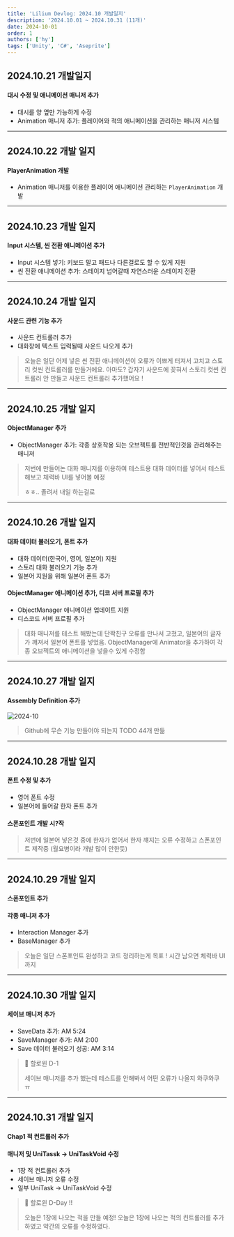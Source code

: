 ```yaml
---
title: 'Lilium Devlog: 2024.10 개발일지'
description: '2024.10.01 ~ 2024.10.31 (11개)'
date: 2024-10-01
order: 1
authors: ['hy']
tags: ['Unity', 'C#', 'Aseprite']
---
```


## 2024.10.21 개발일지

#### 대시 수정 및 애니메이션 매니저 추가

- 대시를 양 옆만 가능하게 수정
- Animation 매니저 추가: 플레이어와 적의 애니메이션을 관리하는 매니저 시스템

---

## 2024.10.22 개발 일지

#### PlayerAnimation 개발

- Animation 매니저를 이용한 플레이어 애니메이션 관리하는 `PlayerAnimation` 개발

---

## 2024.10.23 개발 일지

#### Input 시스템, 씬 전환 애니메이션 추가

- Input 시스템 넣기: 키보드 말고 패드나 다른걸로도 할 수 있게 지원
- 씬 전환 애니메이션 추가: 스테이지 넘어갈때 자연스러운 스테이지 전환

---

## 2024.10.24 개발 일지

#### 사운드 관련 기능 추가

- 사운드 컨트롤러 추가
- 대화창에 텍스트 입력될때 사운드 나오게 추가

> 오늘은 일단 어제 넣은 씬 전환 애니메이션이 오류가 이쁘게 터져서 고치고
> 스토리 컷씬 컨트롤러를 만들거에요. 아마도?
> 갑자기 사운드에 꽂혀서 스토리 컷씬 컨트롤러 안 만들고 사운드 컨트롤러 추가했어요 !

---

## 2024.10.25 개발 일지

#### ObjectManager 추가

- ObjectManager 추가: 각종 상호작용 되는 오브젝트를 전반적인것을 관리해주는 매니저

> 저번에 만들어논 대화 매니저를 이용하여 테스트용 대화 데이터를 넣어서 테스트 해보고 체력바 UI를 넣어볼 예정
>
> ㅎㅎ.. 졸려서 내일 하는걸로

---

## 2024.10.26 개발 일지

#### 대화 데이터 불러오기, 폰트 추가

- 대화 데이터(한국어, 영어, 일본어) 지원
- 스토리 대화 불러오기 기능 추가
- 일본어 지원을 위해 일본어 폰트 추가

#### ObjectManager 애니메이션 추가, 디코 서버 프로필 추가

- ObjectManager 애니메이션 업데이트 지원
- 디스코드 서버 프로필 추가

> 대화 매니저를 테스트 해봤는데
> 단짝친구 오류를 만나서 고쳤고,
> 일본어의 글자가 꺠져서 일본어 폰트를 넣었음. ObjectManager에 Animator을 추가하여
> 각종 오브젝트의 애니메이션을 넣을수 있게 수정함

---

## 2024.10.27 개발 일지

#### Assembly Definition 추가

![2024-10](../assets/202410.webp)

> Github에 무슨 기능 만들어야 되는지 TODO 44개 만듦

---

## 2024.10.28 개발 일지

#### 폰트 수정 및 추가

- 영어 폰트 수정
- 일본어에 들어갈 한자 폰트 추가

#### 스폰포인트 개발 시?작

> 저번에 일본어 넣은것 중에 한자가 없어서 한자 꺠지는 오류 수정하고 스폰포인트 제작중 (월요병이라 개발 많이 안한듯)

---

## 2024.10.29 개발 일지

#### 스폰포인트 추가

#### 각종 매니저 추가

- Interaction Manager 추가
- BaseManager 추가

> 오늘은 일단 스폰포인트 완성하고 코드 정리하는게 목표 ! 시간 남으면 체력바 UI 까지

---

## 2024.10.30 개발 일지

#### 세이브 매니저 추가

- SaveData 추가: AM 5:24
- SaveManager 추가: AM 2:00
- Save 데이터 불러오기 성공: AM 3:14

> 🎃 할로윈 D-1
>
> 세이브 매니저를 추가 했는데 테스트를 안해봐서 어떤 오류가 나올지 와쿠와쿠 ㅠ

---

## 2024.10.31 개발 일지

#### Chap1 적 컨트롤러 추가

#### 매니저 및 UniTassk -> UniTaskVoid 수정

- 1장 적 컨트롤러 추가
- 세이브 매니저 오류 수정
- 일부 UniTask -> UniTaskVoid 수정

> 👻 할로윈 D-Day !!
>
> 오늘은 1장에 나오는 적을 만들 예정!
> 오늘은 1장에 나오는 적의 컨트롤러를 추가하였고 약간의 오류를 수정하였다.

